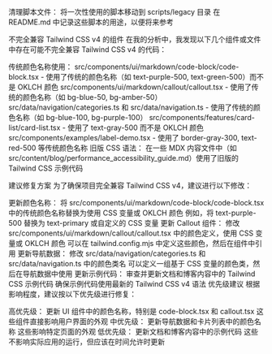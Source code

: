 清理脚本文件：
将一次性使用的脚本移动到 scripts/legacy 目录
在 README.md 中记录这些脚本的用途，以便将来参考

不完全兼容 Tailwind CSS v4 的组件
在我的分析中，我发现以下几个组件或文件中存在可能不完全兼容 Tailwind CSS v4 的代码：

传统颜色名称使用：
 src/components/ui/markdown/code-block/code-block.tsx - 使用了传统的颜色名称（如 text-purple-500, text-green-500）而不是 OKLCH 颜色
 src/components/ui/markdown/callout/callout.tsx - 使用了传统的颜色名称（如 bg-blue-50, bg-amber-50）
 src/data/navigation/categories.ts 和  src/data/navigation.ts - 使用了传统的颜色名称（如 bg-blue-100, bg-purple-100）
 src/components/features/card-list/card-list.tsx - 使用了 text-gray-500 而不是 OKLCH 颜色
 src/components/examples/label-demo.tsx - 使用了 border-gray-300, text-red-500 等传统颜色名称
旧版 CSS 语法：
在一些 MDX 内容文件中（如  src/content/blog/performance_accessibility_guide.md）使用了旧版的 Tailwind CSS 示例代码

建议修复方案
为了确保项目完全兼容 Tailwind CSS v4，建议进行以下修改：

更新颜色名称：
将  src/components/ui/markdown/code-block/code-block.tsx 中的传统颜色名称替换为使用 CSS 变量或 OKLCH 颜色
例如，将 text-purple-500 替换为 text-primary 或自定义的 CSS 变量
更新 Callout 组件：
修改  src/components/ui/markdown/callout/callout.tsx 中的颜色定义，使用 CSS 变量或 OKLCH 颜色
可以在  tailwind.config.mjs 中定义这些颜色，然后在组件中引用
更新导航数据：
修改  src/data/navigation/categories.ts 和  src/data/navigation.ts 中的颜色类名
可以定义一组基于 CSS 变量的颜色类，然后在导航数据中使用
更新示例代码：
审查并更新文档和博客内容中的 Tailwind CSS 示例代码
确保示例代码使用最新的 Tailwind CSS v4 语法
优先级建议
根据影响程度，建议按以下优先级进行修复：

高优先级：
更新 UI 组件中的颜色名称，特别是 code-block.tsx 和 callout.tsx
这些组件直接影响用户界面的外观
中优先级：
更新导航数据和卡片列表中的颜色名称
这些影响特定页面的外观
低优先级：
更新文档和博客内容中的示例代码
这些不影响实际应用的运行，但应该在时间允许时更新